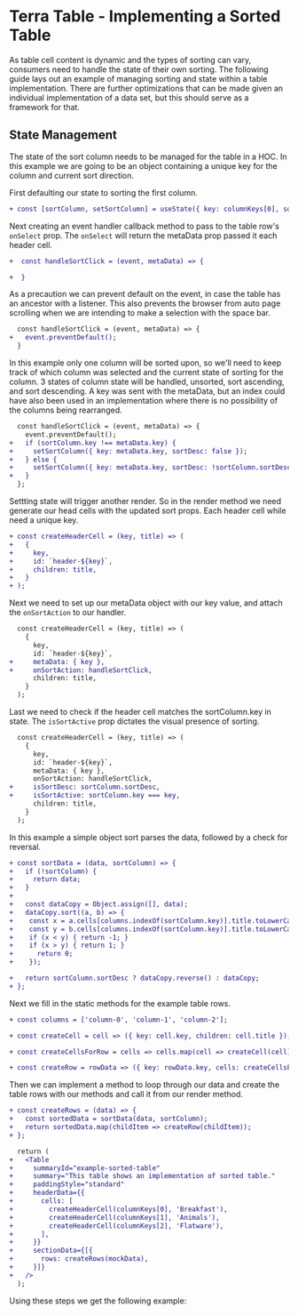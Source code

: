
# Terra Table - Implementing a Sorted Table

As table cell content is dynamic and the types of sorting can vary, consumers need to handle the state of their own sorting. The following guide lays out an example of managing sorting and state within a table implementation. There are further optimizations that can be made given an individual implementation of a data set, but this should serve as a framework for that.

## State Management
The state of the sort column needs to be managed for the table in a HOC. In this example we are going to be an object containing a unique key for the column and current sort direction.

 First defaulting our state to sorting the first column.
```diff
+ const [sortColumn, setSortColumn] = useState({ key: columnKeys[0], sortDesc: false });
```
Next creating an event handler callback method to pass to the table row's `onSelect` prop. The `onSelect` will return the metaData prop passed it each header cell.
```diff
+  const handleSortClick = (event, metaData) => {

+  }
```
As a precaution we can prevent default on the event, in case the table has an ancestor with a listener. This also prevents the browser from auto page scrolling when we are intending to make a selection with the space bar.
```diff
  const handleSortClick = (event, metaData) => {
+   event.preventDefault();
  }
```
In this example only one column will be sorted upon, so we'll need to keep track of which column was selected and the current state of sorting for the column. 3 states of column state will be handled, unsorted, sort ascending, and sort descending. A key was sent with the metaData, but an index could have also been used in an implementation where there is no possibility of the columns being rearranged.
```diff
  const handleSortClick = (event, metaData) => {
    event.preventDefault();
+   if (sortColumn.key !== metaData.key) {
+     setSortColumn({ key: metaData.key, sortDesc: false });
+   } else {
+     setSortColumn({ key: metaData.key, sortDesc: !sortColumn.sortDesc });
+   }
  };
```
Settting state will trigger another render. So in the render method we need generate our head cells with the updated sort props. Each header cell while need a unique key.
```diff
+ const createHeaderCell = (key, title) => (
+   {
+     key,
+     id: `header-${key}`,
+     children: title,
+   }
+ );
```
Next we need to set up our metaData object with our key value, and attach the `onSortAction` to our handler.
```diff
  const createHeaderCell = (key, title) => (
    {
      key,
      id: `header-${key}`,
+     metaData: { key },
+     onSortAction: handleSortClick,
      children: title,
    }
  );
```
Last we need to check if the header cell matches the sortColumn.key in state. The `isSortActive` prop dictates the visual presence of sorting.
```diff
  const createHeaderCell = (key, title) => (
    {
      key,
      id: `header-${key}`,
      metaData: { key },
      onSortAction: handleSortClick,
+     isSortDesc: sortColumn.sortDesc,
+     isSortActive: sortColumn.key === key,
      children: title,
    }
  );
```
In this example a simple object sort parses the data, followed by a check for reversal.
```diff
+ const sortData = (data, sortColumn) => {
+   if (!sortColumn) {
+     return data;
+   }
+
+   const dataCopy = Object.assign([], data);
+   dataCopy.sort((a, b) => {
+    const x = a.cells[columns.indexOf(sortColumn.key)].title.toLowerCase();
+    const y = b.cells[columns.indexOf(sortColumn.key)].title.toLowerCase();
+    if (x < y) { return -1; }
+    if (x > y) { return 1; }
+      return 0;
+    });

+   return sortColumn.sortDesc ? dataCopy.reverse() : dataCopy;
+ };
```
Next we fill in the static methods for the example table rows.
```diff
+ const columns = ['column-0', 'column-1', 'column-2'];

+ const createCell = cell => ({ key: cell.key, children: cell.title });

+ const createCellsForRow = cells => cells.map(cell => createCell(cell));

+ const createRow = rowData => ({ key: rowData.key, cells: createCellsForRow(rowData.cells) });
```
Then we can implement a method to loop through our data and create the table rows with our methods and call it from our render method. 
```diff
+ const createRows = (data) => {
+   const sortedData = sortData(data, sortColumn);
+   return sortedData.map(childItem => createRow(childItem));
+ };

  return (
+   <Table
+     summaryId="example-sorted-table"
+     summary="This table shows an implementation of sorted table."
+     paddingStyle="standard"
+     headerData={{
+       cells: [
+         createHeaderCell(columnKeys[0], 'Breakfast'),
+         createHeaderCell(columnKeys[1], 'Animals'),
+         createHeaderCell(columnKeys[2], 'Flatware'),
+       ],
+     }}
+     sectionData={[{
+       rows: createRows(mockData),
+     }]}
+   />
  );
```
Using these steps we get the following example:

<SortedTable />
